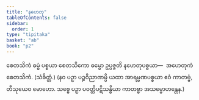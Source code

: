 ```yaml
---
title: "နဟေတု"
tableOfContents: false
sidebar:
  order: 1
type: "tipitaka"
basket: "ab"
book: "p2"
---
```



<DynamicBreadcrumb />

<Division number="111" book="p2" e="ch" v="38" p="336">

<Paragraph number="2593" book="p2">
စေတသိကံ ဓမ္မံ ပစ္စယာ စေတသိကော ဓမ္မော ဥပ္ပဇ္ဇတိ နဟေတုပစ္စယာ—  အဟေတုကံ စေတသိကံ. (သံခိတ္တံ.)
</Paragraph>

<Paragraph number="2594" book="p2">
(နဝ ပဉှာ ပဉ္စဝိညာဏမ္ပိ ယထာ အာရမ္မဏပစ္စယာ ဧဝံ ကာတဗ္ဗံ, တီသုယေဝ မောဟော. သဗ္ဗေ ပဉှာ ပဝတ္တိပဋိသန္ဓိယာ ကာတဗ္ဗာ အသမ္မောဟန္တေန.)
</Paragraph>
</Division>